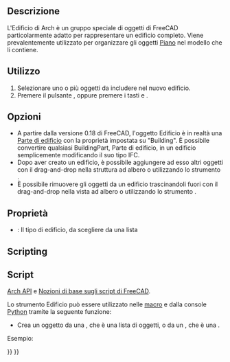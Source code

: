 <languages/>

<div class="mw-translate-fuzzy">
{{Docnav/it
|[[Arch_Site/it|Sito]]
|[[Arch_Floor/it|Piano]]
|[[Arch_Workbench/it|Arch]]
|IconL=Arch_Site.svg
|IconR=Arch_Floor.svg
|IconC=Workbench_Arch.svg
}}
</div>

{{VeryImportantMessage|THIS COMMAND IS PART OF THE INTEGRATED [[BIM_Workbench|BIM WORKBENCH]] IN V1.0<br>
This page has been updated for that version.}}

<div class="mw-translate-fuzzy">
{{GuiCommand/it
|Name=Arch Building
|Name/it=Edificio
|MenuLocation=Arch → Edificio
|Workbenches=[[Arch_Workbench/it|Architettura]]
|Shortcut={{KEY|B}} {{KEY|U}}
|SeeAlso=[[Arch_BuildingPart/it|Parte di edificio]], [[Arch_Site/it|Sito]]
}}
</div>

<span id="Description"></span>
==Descrizione==

L'Edificio di Arch è un gruppo speciale di oggetti di FreeCAD particolarmente adatto per rappresentare un edificio completo. Viene prevalentemente utilizzato per organizzare gli oggetti [[Arch Floor/it|Piano]] nel modello che li contiene.

<span id="Usage"></span>
==Utilizzo==

<div class="mw-translate-fuzzy">
# Selezionare uno o più oggetti da includere nel nuovo edificio.
# Premere il pulsante {{Button|[[Image:Arch Building.svg|16px]] Edificio}}, oppure premere i tasti {{KEY|B}} e {{KEY|U}}.
</div>

<span id="Options"></span>
== Opzioni ==

* A partire dalla versione 0.18 di FreeCAD, l'oggetto Edificio è in realtà una [[Arch BuildingPart/it|Parte di edificio]] con la proprietà {{PropertyData|IFC Type}} impostata su "Building". È possibile convertire qualsiasi BuildingPart, Parte di edificio, in un edificio semplicemente modificando il suo tipo IFC.
* Dopo aver creato un edificio, è possibile aggiungere ad esso altri oggetti con il drag-and-drop nella struttura ad albero o utilizzando lo strumento {{Button|[[Image:Arch Add.svg|16px]] [[Arch Add/it|Aggiungi]]}}.
* È possibile rimuovere gli oggetti da un edificio trascinandoli fuori con il drag-and-drop nella vista ad albero o utilizzando lo strumento {{Button|[[Image:Arch Remove.svg|16px]] [[Arch Remove/it|Rimuovi]]}}.

<span id="Properties"></span>
== Proprietà ==

* {{PropertyData|Building Type}}: Il tipo di edificio, da scegliere da una lista

==Scripting==

<div class="mw-translate-fuzzy">
== Script ==
{{Emphasis|Vedere anche:}} [[Arch API/it|Arch API]] e [[FreeCAD Scripting Basics/it|Nozioni di base sugli script di FreeCAD]].
</div>

Lo strumento Edificio può essere utilizzato nelle [[macros/it|macro]] e dalla console [[Python/it|Python]] tramite la seguente funzione:
{{Code|code=
Building = makeBuilding(objectslist=None, baseobj=None, name="Building")
}}

* Crea un oggetto {{incode|Building}} da una {{incode|objectslist}}, che è una lista di oggetti, o da un {{incode|baseobj}}, che è una {{incode|Shape}}.

Esempio:

{{Code|code=
import FreeCAD, Draft, Arch

p1 = FreeCAD.Vector(0, 0, 0)
p2 = FreeCAD.Vector(2000, 0, 0)
baseline = Draft.makeLine(p1, p2)
baseline2 = Draft.makeLine(p1, -1*p2)

Wall1 = Arch.makeWall(baseline, length=None, width=150, height=2000)
Wall2 = Arch.makeWall(baseline2, length=None, width=150, height=1800)
FreeCAD.ActiveDocument.recompute()

Building = Arch.makeBuilding([Wall1, Wall2])

Site = Arch.makeSite(Building)
FreeCAD.ActiveDocument.recompute()
}}


<div class="mw-translate-fuzzy">
{{Docnav/it
|[[Arch_Site/it|Sito]]
|[[Arch_Floor/it|Piano]]
|[[Arch_Workbench/it|Arch]]
|IconL=Arch_Site.svg
|IconR=Arch_Floor.svg
|IconC=Workbench_Arch.svg
}}
</div>

{{BIM_Tools_navi{{#translation:}}}}
{{Userdocnavi{{#translation:}}}}